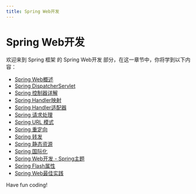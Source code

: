```yaml
---
title: Spring Web开发
---
```


# Spring Web开发

欢迎来到 Spring 框架 的 Spring Web开发 部分，在这一章节中，你将学到以下内容：

- [Spring Web概述](./0-spring-web-overview.mdx)
- [Spring DispatcherServlet](./1-spring-dispatcherservlet.mdx)
- [Spring 控制器详解](./2-spring-controller-explained-in-detail.mdx)
- [Spring Handler映射](./3-spring-handler-mapping.mdx)
- [Spring Handler适配器](./4-spring-handler-adapter.mdx)
- [Spring 请求处理](./5-spring-request-processing.mdx)
- [Spring URL 模式](./6-spring-url-mode.mdx)
- [Spring 重定向](./7-spring-redirect.mdx)
- [Spring 转发](./8-spring-forwarding.mdx)
- [Spring 静态资源](./9-spring-static-resource.mdx)
- [Spring 国际化](./10-internationalization-of-spring.mdx)
- [Spring Web开发 - Spring主题](./11-spring-theme.mdx)
- [Spring Flash属性](./12-spring-flash-property.mdx)
- [Spring Web最佳实践](./13-spring-web-best-practices.mdx)

Have fun coding!